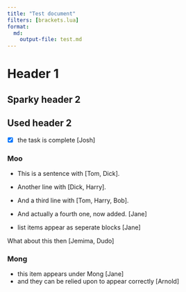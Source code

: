 ---
title: "Test document"
filters: [brackets.lua]
format:
  md:
    output-file: test.md
---

# Header 1

## Sparky header 2

## Used header 2

- [x] the task is complete [Josh]

### Moo

- This is a sentence with [Tom, Dick].
- Another line with [Dick, Harry].
- And a third line with [Tom, Harry, Bob].

- And actually a fourth one, now added. [Jane]
- list items appear as seperate blocks [Jane]

What about this then [Jemima, Dudo]

### Mong

- this item appears under Mong [Jane]
- and they can be relied upon to appear correctly [Arnold]
